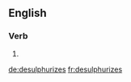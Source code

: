 
==English==

===Verb===
{{head|en}}

# {{en-third-person singular of|desulphurize}}

[[de:desulphurizes]]
[[fr:desulphurizes]]